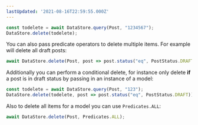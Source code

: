 ```yaml
---
lastUpdated: '2021-08-16T22:59:55.000Z'
---
```

```js
const todelete = await DataStore.query(Post, "1234567");
DataStore.delete(todelete);
```

You can also pass predicate operators to delete multiple items. For example will delete all draft posts:

```js
await DataStore.delete(Post, post => post.status("eq", PostStatus.DRAFT));
```

Additionally you can perform a conditional delete, for instance only delete **if** a post is in draft status by passing in an instance of a model:

```js
const todelete = await DataStore.query(Post, "123");
DataStore.delete(todelete, post => post.status("eq", PostStatus.DRAFT));
```

Also to delete all items for a model you can use `Predicates.ALL`:

```js
await DataStore.delete(Post, Predicates.ALL);
```
